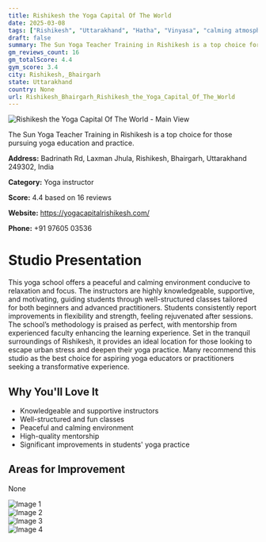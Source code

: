 ```yaml
---
title: Rishikesh the Yoga Capital Of The World
date: 2025-03-08
tags: ["Rishikesh", "Uttarakhand", "Hatha", "Vinyasa", "calming atmosphere", "supportive environment", "Rishikesh, Bhairgarh"]  
draft: false
summary: The Sun Yoga Teacher Training in Rishikesh is a top choice for those pursuing yoga education and practice.
gm_reviews_count: 16
gm_totalScore: 4.4
gym_score: 3.4
city: Rishikesh,_Bhairgarh
state: Uttarakhand
country: None
url: Rishikesh_Bhairgarh_Rishikesh_the_Yoga_Capital_Of_The_World
---
```


<div className="aspect-[16/9] relative my-8">
  <img 
    src="https://lh5.googleusercontent.com/p/AF1QipMk5Nf8ZXZ_pOxwHoAAz3ZDdvToAh8Y-NQfDnJw=w1920-h1080-k-no"
    alt="Rishikesh the Yoga Capital Of The World - Main View"
    className="object-cover absolute inset-0 w-full h-full rounded-lg"
  />
</div>

The Sun Yoga Teacher Training in Rishikesh is a top choice for those pursuing yoga education and practice.

**Address:** Badrinath Rd, Laxman Jhula, Rishikesh, Bhairgarh, Uttarakhand 249302, India

**Category:** Yoga instructor

**Score:** 4.4 based on 16 reviews

**Website:** https://yogacapitalrishikesh.com/

**Phone:** +91 97605 03536

# Studio Presentation

This yoga school offers a peaceful and calming environment conducive to relaxation and focus. The instructors are highly knowledgeable, supportive, and motivating, guiding students through well-structured classes tailored for both beginners and advanced practitioners. Students consistently report improvements in flexibility and strength, feeling rejuvenated after sessions. The school’s methodology is praised as perfect, with mentorship from experienced faculty enhancing the learning experience. Set in the tranquil surroundings of Rishikesh, it provides an ideal location for those looking to escape urban stress and deepen their yoga practice. Many recommend this studio as the best choice for aspiring yoga educators or practitioners seeking a transformative experience.

## Why You'll Love It

- Knowledgeable and supportive instructors
- Well-structured and fun classes
- Peaceful and calming environment
- High-quality mentorship
- Significant improvements in students' yoga practice

## Areas for Improvement

None

<div className="grid grid-cols-1 xl:grid-cols-2 gap-4 my-8">
<div className="aspect-[4/3] relative"><img src="https://lh5.googleusercontent.com/p/AF1QipP3whpbfNbDrk2NhzJzaizOiElyOpdkooTCGZpC=w1920-h1080-k-no" alt="Image 1" className="object-cover absolute inset-0 w-full h-full rounded-lg" /></div>
<div className="aspect-[4/3] relative"><img src="https://lh5.googleusercontent.com/p/AF1QipO-ur0g1ylfDpZ8ZkNaOPTx7jixzd_n6kVXELq2=w1920-h1080-k-no" alt="Image 2" className="object-cover absolute inset-0 w-full h-full rounded-lg" /></div>
<div className="aspect-[4/3] relative"><img src="https://lh5.googleusercontent.com/p/AF1QipOmsxk--Ujm3Kw5T1u_e1CUSCfQa485hzT--pv5=w1920-h1080-k-no" alt="Image 3" className="object-cover absolute inset-0 w-full h-full rounded-lg" /></div>
<div className="aspect-[4/3] relative"><img src="https://lh5.googleusercontent.com/p/AF1QipMaHl3SuxCVtDkBT6yZ2Qh5BQUTGvFQLyABIv3T=w1920-h1080-k-no" alt="Image 4" className="object-cover absolute inset-0 w-full h-full rounded-lg" /></div>
</div>